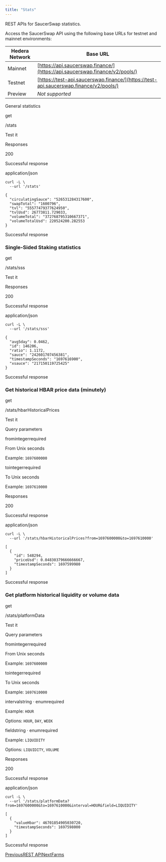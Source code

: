 ```yaml
---
title: "Stats"
---
```


REST APIs for SaucerSwap statistics.

Access the SaucerSwap API using the following base URLs for testnet and mainnet environments:



| Hedera Network | Base URL                                                                              |
| -------------- | ------------------------------------------------------------------------------------- |
| Mainnet        | [https://api.saucerswap.finance/](https://api.saucerswap.finance/v2/pools/)           |
| Testnet        | [https://test-api.saucerswap.finance/](https://test-api.saucerswap.finance/v2/pools/) |
| Preview        | *Not supported*                                                                       |

General statistics

get

/stats

Test it

Responses

200

Successful response

application/json

<Tabs />

```
curl -L \
  --url '/stats'
```

<Tabs />

```
{
  "circulatingSauce": "526531284317600",
  "swapTotal": "1600796",
  "tvl": "55577479377624950",
  "tvlUsd": 26773811.729033,
  "volumeTotal": "372768795310667371",
  "volumeTotalUsd": 220524200.282553
}
```

Successful response

### Single-Sided Staking statistics

get

/stats/sss

Test it

Responses

200

Successful response

application/json

<Tabs />

```
curl -L \
  --url '/stats/sss'
```

<Tabs />

```
{
  "avg5day": 0.0462,
  "id": 146206,
  "ratio": 1.1172,
  "sauce": "242601707456381",
  "timestampSeconds": "1697616900",
  "xsauce": "217150119725425"
}
```

Successful response

### Get historical HBAR price data (minutely)

get

/stats/hbarHistoricalPrices

Test it

Query parameters

fromintegerrequired

From Unix seconds

Example: `1697600000`

tointegerrequired

To Unix seconds

Example: `1697610000`

Responses

200

Successful response

application/json

<Tabs />

```
curl -L \
  --url '/stats/hbarHistoricalPrices?from=1697600000&to=1697610000'
```

<Tabs />

```
[
  {
    "id": 548294,
    "priceUsd": 0.04830379666666667,
    "timestampSeconds": 1697599980
  }
]
```

Successful response

### Get platform historical liquidity or volume data

get

/stats/platformData

Test it

Query parameters

fromintegerrequired

From Unix seconds

Example: `1697600000`

tointegerrequired

To Unix seconds

Example: `1697610000`

intervalstring · enumrequired

Example: `HOUR`

Options: `HOUR`, `DAY`, `WEEK`

fieldstring · enumrequired

Example: `LIQUIDITY`

Options: `LIQUIDITY`, `VOLUME`

Responses

200

Successful response

application/json

<Tabs />

```
curl -L \
  --url '/stats/platformData?from=1697600000&to=1697610000&interval=HOUR&field=LIQUIDITY'
```

<Tabs />

```
[
  {
    "valueHbar": 46701854905030720,
    "timestampSeconds": 1697598000
  }
]
```

Successful response

[PreviousREST API](/developer/rest-api)[NextFarms](/developer/rest-api/farms)